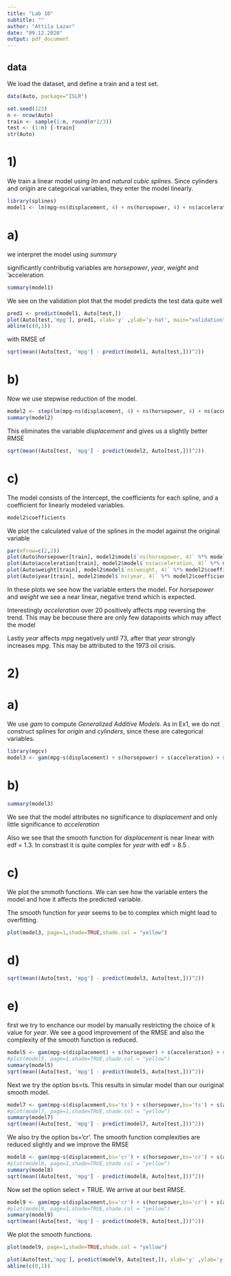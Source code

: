 ```yaml
---
title: "Lab 10"
subtitle: ""
author: "Attila Lazar"
date: "09.12.2020"
output: pdf_document
---
```


## data

We load the dataset, and define a train and a test set. 

```r

data(Auto, package="ISLR")

set.seed(123)
n <- nrow(Auto)
train <- sample(1:n, round(n*2/3))
test <- (1:n) [-train]
str(Auto)

```

# 1)

We train a linear model using *lm* and *natural cubic splines*. Since cylinders and origin are categorical variables, they enter the model linearly.

```r
library(splines)
model1 <- lm(mpg~ns(displacement, 4) + ns(horsepower, 4) + ns(acceleration, 4) + ns(weight, 4) + origin + ns(year,4) + cylinders, data=Auto, subset=train)
```

# a)

we interpret the model using *summary*

significantly contributig variables are *horsepower*, *year*, *weight* and 'acceleration

```r
summary(model1)
```

We see on the validation plot that the model predicts the test data quite well

```r
pred1 <- predict(model1, Auto[test,])
plot(Auto[test,'mpg'], pred1, xlab='y' ,ylab='y-hat', main="validation")
abline(c(0,1))

```

with RMSE of

```r
sqrt(mean((Auto[test, 'mpg'] - predict(model1, Auto[test,]))^2))
```


# b)

Now we use stepwise reduction of the model.

```r
model2 <- step(lm(mpg~ns(displacement, 4) + ns(horsepower, 4) + ns(acceleration, 4) + ns(weight, 4) + origin + ns(year,4) + cylinders, Auto, train), direction='both',trace=0)
summary(model2)
```

This eliminates the variable *displacement* and gives us a slightly better RMSE

```r
sqrt(mean((Auto[test, 'mpg'] - predict(model2, Auto[test,]))^2))

```

# c)

The model consists of the Intercept, the coefficients for each spline, and a coefficient for linearly modeled variables.

```r
model2$coefficients
```

We plot the calculated value of the splines in the model against the original variable

```r
par(mfrow=c(2,2))
plot(Auto$horsepower[train], model2$model$`ns(horsepower, 4)` %*% model2$coefficients[2:5], xlab='horsepower', ylab='ns(horsepower)')
plot(Auto$acceleration[train], model2$model$`ns(acceleration, 4)` %*% model2$coefficients[6:9], xlab='acceleration', ylab='ns(acceleration)')
plot(Auto$weight[train], model2$model$`ns(weight, 4)` %*% model2$coefficients[10:13], xlab='weight', ylab='ns(weight)')
plot(Auto$year[train], model2$model$`ns(year, 4)` %*% model2$coefficients[15:18], xlab='year', ylab='ns(year)')

```

In these plots we see how the variable enters the model. For *horsepower* and *weight* we see a near linear, negative trend which is expected.

Interestingly *acceleration* over 20 positively affects *mpg* reversing the trend. This may be becouse there are only few datapoints which may affect the model

Lastly *year* affects *mpg* negatively until 73, after that *year* strongly increases *mpg*. This may be attributed to the 1973 oil crisis.

# 2)

# a)

We use *gam* to compute *Generalized Additive Models*. As in Ex1, we do not construct splines for *origin* and *cylinders*, since these are categorical variables. 

```r
library(mgcv)
model3 <- gam(mpg~s(displacement) + s(horsepower) + s(acceleration) + s(weight) + origin + s(year) + cylinders, data=Auto, subset=train,  family = gaussian)
```


# b)

```r
summary(model3)

```

We see that the model attributes no significance to *displacement* and only little significance to *acceleration*

Also we see that the smooth function for *displacement* is near linear with edf = 1.3. In constrast it is quite complex for *year* with edf = 8.5 .

# c)

We plot the smmoth functions. We can see how the variable enters the model and how it affects the predicted variable.

The smooth function for *year* seems to be to complex which might lead to overfitting.

```r
plot(model3, page=1,shade=TRUE,shade.col = "yellow")

```

# d)

```r

sqrt(mean((Auto[test, 'mpg'] - predict(model3, Auto[test,]))^2))
```

# e)

first we try to enchance our model by manually restricting the choice of k value for *year*. We see a good improvement of the RMSE and also the complexity of the smooth function is reduced.

```r
model5 <- gam(mpg~s(displacement) + s(horsepower) + s(acceleration) + s(weight) + origin + s(year, k=3) + cylinders, data=Auto, subset=train, family = gaussian)
#plot(model5, page=1,shade=TRUE,shade.col = "yellow")
summary(model5)
sqrt(mean((Auto[test, 'mpg'] - predict(model5, Auto[test,]))^2))
```

Next we try the option bs=ts. This results in simular model than our ouriginal smooth model.

```r
model7 <- gam(mpg~s(displacement,bs='ts') + s(horsepower,bs='ts') + s(acceleration,bs='ts') + s(weight,bs='ts') + origin + s(year,bs='ts') + cylinders, data=Auto, subset=train, family = gaussian)
#plot(model7, page=1,shade=TRUE,shade.col = "yellow")
summary(model7)
sqrt(mean((Auto[test, 'mpg'] - predict(model7, Auto[test,]))^2))

```

We also try the option bs='cr'. The smooth function complexities are reduced slightly and we improve the RMSE

```r
model8 <- gam(mpg~s(displacement,bs='cr') + s(horsepower,bs='cr') + s(acceleration,bs='cr') + s(weight,bs='cr') + origin + s(year,bs='cr') + cylinders, data=Auto, subset=train, family = gaussian, method='REML')
#plot(model8, page=1,shade=TRUE,shade.col = "yellow")
summary(model8)
sqrt(mean((Auto[test, 'mpg'] - predict(model8, Auto[test,]))^2))
```

Now set the option select = TRUE. We arrive at our best RMSE.

```r
model9 <- gam(mpg~s(displacement,bs='cr') + s(horsepower,bs='cr') + s(acceleration,bs='cr') + s(weight,bs='cr') + origin + s(year,bs='cr') + cylinders, data=Auto, subset=train, family = gaussian, select = TRUE, method='REML')
#plot(model9, page=1,shade=TRUE,shade.col = "yellow")
summary(model9)
sqrt(mean((Auto[test, 'mpg'] - predict(model9, Auto[test,]))^2))
```

We plot the smooth functions.

```r
plot(model9, page=1,shade=TRUE,shade.col = "yellow")
```

```r
plot(Auto[test,'mpg'], predict(model9, Auto[test,]), xlab='y' ,ylab='y-hat', main="validation")
abline(c(0,1))

```
